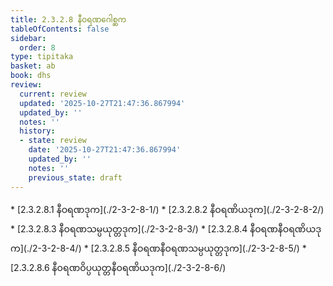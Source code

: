```yaml
---
title: 2.3.2.8 နီဝရဏဂေါစ္ဆက
tableOfContents: false
sidebar:
  order: 8
type: tipitaka
basket: ab
book: dhs
review:
  current: review
  updated: '2025-10-27T21:47:36.867994'
  updated_by: ''
  notes: ''
  history:
  - state: review
    date: '2025-10-27T21:47:36.867994'
    updated_by: ''
    notes: ''
    previous_state: draft
---
```



<ReviewStatus review={frontmatter.review} showDetails={true} />

<HypothesisAnnotation frontmatter={frontmatter} />

<DynamicBreadcrumb />



<TableOfContents book="dhs" section="2.3.2.8">
* [2.3.2.8.1 နီဝရဏဒုက](./2-3-2-8-1/)
* [2.3.2.8.2 နီဝရဏိယဒုက](./2-3-2-8-2/)
* [2.3.2.8.3 နီဝရဏသမ္ပယုတ္တဒုက](./2-3-2-8-3/)
* [2.3.2.8.4 နီဝရဏနီဝရဏိယဒုက](./2-3-2-8-4/)
* [2.3.2.8.5 နီဝရဏနီဝရဏသမ္ပယုတ္တဒုက](./2-3-2-8-5/)
* [2.3.2.8.6 နီဝရဏဝိပ္ပယုတ္တနီဝရဏိယဒုက](./2-3-2-8-6/)
</TableOfContents>